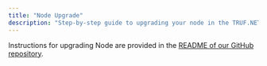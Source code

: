 ---
title: "Node Upgrade"
description: "Step-by-step guide to upgrading your node in the TRUF.NETWORK."
---

Instructions for upgrading Node are provided in the [README of our GitHub repository](https://github.com/trufnetwork/node/blob/main/docs/node-upgrade-guide.md).
